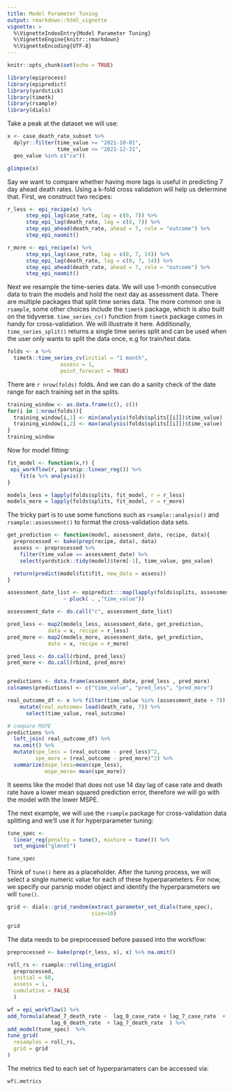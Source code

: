```yaml
---
title: Model Parameter Tuning
output: rmarkdown::html_vignette
vignette: >
  %\VignetteIndexEntry{Model Parameter Tuning}
  %\VignetteEngine{knitr::rmarkdown}
  %\VignetteEncoding{UTF-8}
---
```


```r
knitr::opts_chunk$set(echo = TRUE)
```


```r
library(epiprocess)
library(epipredict)
library(yardstick)
library(timetk)
library(rsample)
library(dials)
```

Take a peak at the dataset we will use:
```r
x <- case_death_rate_subset %>%
  dplyr::filter(time_value >= "2021-10-01", 
                time_value <= "2021-12-31",
  geo_value %in% c("ca"))

glimpse(x)
```

Say we want to compare whether having more lags is useful in predicting 
7 day ahead death rates. Using a k-fold cross validation will help us determine
that. First, we construct two recipes:

```r
r_less <- epi_recipe(x) %>%
      step_epi_lag(case_rate, lag = c(0, 7)) %>%
      step_epi_lag(death_rate, lag = c(0, 7)) %>%
      step_epi_ahead(death_rate, ahead = 7, role = "outcome") %>%
      step_epi_naomit()

r_more <- epi_recipe(x) %>%
      step_epi_lag(case_rate, lag = c(0, 7, 14)) %>%
      step_epi_lag(death_rate, lag = c(0, 7, 14)) %>%
      step_epi_ahead(death_rate, ahead = 7, role = "outcome") %>%
      step_epi_naomit()
```

Next we resample the time-series data. We will use 1-month consecutive data
to train the models and hold the next day as assessment data. 
There are multiple packages that split time series data. The more common one is
`rsample`, some other choices include the `timetk` package, which is also built
on the tidyverse. `time_series_cv()` function from `timetk` package comes 
in handy for cross-validation. We will illustrate it here.
Additionally, `time_series_split()` returns a single time series split and can
be used when the user only wants to split the data once, e.g for train/test data.

```r
folds <- x %>%
  timetk::time_series_cv(initial = "1 month",
                 assess = 1,
                 point_forecast = TRUE)
```

There are `r nrow(folds)` folds. And we can do a sanity check of the date range 
for each training set in the splits. 

```r
training_window <- as.data.frame(c(), c())
for(i in 1:nrow(folds)){
  training_window[i,1] <- min(analysis(folds$splits[[i]])$time_value)
  training_window[i,2] <- max(analysis(folds$splits[[i]])$time_value)
}
training_window
```

Now for model fitting:

```r

fit_model <- function(x,r) {
 epi_workflow(r, parsnip::linear_reg()) %>%
    fit(x %>% analysis())
}

models_less = lapply(folds$splits, fit_model, r = r_less)
models_more = lapply(folds$splits, fit_model, r = r_more)

```

The tricky part is to use some functions such as `rsample::analysis()` and 
`rsample::assessment()` to format the cross-validation data sets.

```r

get_prediction <- function(model, assessment_date, recipe, data){
  preprocessed <- bake(prep(recipe, data), data) 
  assess <- preprocessed %>% 
    filter(time_value == assessment_date) %>%
    select(yardstick::tidy(model)$term[-1], time_value, geo_value)

  return(predict(model$fit$fit, new_data = assess))
}

assessment_date_list <- epipredict:::map(lapply(folds$splits, assessment),
                  ~ pluck( . ,"time_value")) 

assessment_date <- do.call("c", assessment_date_list)

pred_less <- map2(models_less, assessment_date, get_prediction,
             data = x, recipe = r_less) 
pred_more <- map2(models_more, assessment_date, get_prediction,
             data = x, recipe = r_more) 

pred_less <- do.call(rbind, pred_less)
pred_more <- do.call(rbind, pred_more)


predictions <- data.frame(assessment_date, pred_less , pred_more) 
colnames(predictions) <- c("time_value", "pred_less", "pred_more")

real_outcome_df <- x %>% filter(time_value %in% (assessment_date + 7)) %>%
    mutate(real_outcome= lead(death_rate, 7)) %>%
      select(time_value, real_outcome)

# compare MSPE
predictions %>%
  left_join( real_outcome_df) %>%
  na.omit() %>%
  mutate(spe_less = (real_outcome - pred_less)^2,
         spe_more = (real_outcome - pred_more)^2) %>%
  summarize(mspe_less=mean(spe_less),
            mspe_more= mean(spe_more))
```

It seems like the model that does not use 14 day lag of case rate and death rate
have a lower mean squared prediction error, therefore we will go with the model
with the lower MSPE.

The next example, we will use the `rsample` package for cross-validation data 
splitting and we'll use it for hyperparameter tuning:

```r
tune_spec <- 
  linear_reg(penalty = tune(), mixture = tune()) %>% 
  set_engine("glmnet")

tune_spec
```

Think of `tune()` here as a placeholder. After the tuning process, we will 
select a single numeric value for each of these hyperparameters. 
For now, we specify our parsnip model object and identify the hyperparameters
we will `tune()`.

```r
grid <- dials::grid_random(extract_parameter_set_dials(tune_spec), 
                           size=10)

grid
```

The data needs to be preprocessed before passed into the workflow:

```r
preprocessed <- bake(prep(r_less, x), x) %>% na.omit()

roll_rs <- rsample::rolling_origin(
  preprocessed, 
  initial = 60, 
  assess = 1,
  cumulative = FALSE
  )

wf = epi_workflow() %>%
add_formula(ahead_7_death_rate ~  lag_0_case_rate + lag_7_case_rate  +
              lag_0_death_rate  + lag_7_death_rate  ) %>%
add_model(tune_spec)  %>% 
tune_grid(
  resamples = roll_rs,
  grid = grid
)

```

The metrics tied to each set of hyperparamaters can be accessed via:
```r
wf$.metrics
```

